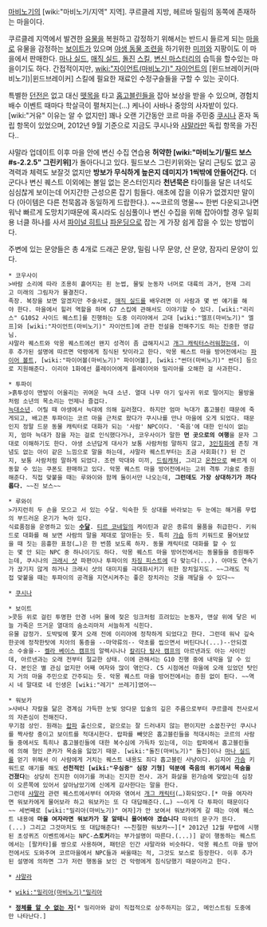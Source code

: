 [[마비노기]]의 [wiki:"마비노기/지역" 지역]. 쿠르클레 지방, 헤르바 밀림의 동쪽에 존재하는 마을이다.

쿠르클레 지역에서 발견한 [[유물]]을 복원하고 감정하기 위해서는 반드시 들르게 되는 [[마을]]로 유물을 감정하는 [[보이트]]가 있으며 [[야생 동물 조련]]을 하기위한 [[미끼]]와 지팡이도 이 마을에서 판매한다. 
[[마나 실드]], [[매직 실드]], [[돌진]] [[스킬]], [[변신 마스터리]]의 습득을 할수있는 마을이기도 하다.  간접적이지만, [[wiki:"자이언트(마비노기)" 자이언트]]의 [윈드브레이커(마비노기)|윈드브레이커] 스킬에 필요한 재료인 수정구슬들을 구할 수 있는 곳이다.

특별한 [[던전]]은 없고 대신 [[뗏목(마비노기)|뗏목]]을 타고 [[홉고블린]]들을 잡아 보상을 받을 수 있으며, 경험치 배수 이벤트 때마다 학살극이 펼쳐지는(...) 케나이 사바나 중앙의 사자밭이 있다. [wiki:"거유" 이유는 알 수 없지만] 꽤나 오랜 기간동안 코르 마을 주민중 [[쿠시나]] 혼자 독립 항목이 있었으며, 2012년 9월 기준으로 지금도 쿠시나와 [[샤말라]]만 독립 항목을 가진다..

샤말라 업데이트 이후 마을 안에 변신 수집 연습용 '''허약한 [wiki:"마비노기/필드 보스#s-2.2.5" 그린키위]'''가 돌아다니고 있다. 필드보스 그린키위와는 달리 근팅도 없고 공격력과 체력도 보잘것 없지만 '''방보가 무식하게 높은지 데미지가 1씩밖에 안들어간다.''' 더군다나 변신 퀘스트 이외에는 볼일 없는 몬스터인지라 '''천년묵은''' 타이틀을 달은 녀석도 심심찮게 보이는데 어지간한 근성으론 잡기 힘들다. 애초에 잡을 이유가 없겠지만 말이다 (아이템은 다른 천묵몹과 동일하게 드랍한다.). ~~코르의 명물~~ 한번 다운되고나면 워낙 빠르게 도망치기때문에 혹시라도 심심풀이나 변신 수집을 위해 잡아야할 경우 일회용 너클 하나를 사서 [[파이널 히트]]나 [[파운딩]]으로 잡는 게 가장 쉽게 잡을 수 있는 방법이다.

주변에 있는 문양들은 총 4개로 드래곤 문양, 밀림 나무 문양, 산 문양, 잠자리 문양이 있다.

 * 코우사이
 >바람 소리에 따라 조용히 흩어지는 흰 눈썹, 물빛 눈동자 너머로 대륙의 과거, 현재 그리고 미래의 그림자가 물결친다.
 족장. 복장을 보면 알겠지만 주술사로, [[매직 실드]]를 배우려면 이 사람과 몇 번 얘기를 해야 한다. 마을에서 힐러 역할을 하며 G7 스킵에 관해서도 이야기할 수 있다. [wiki:"리리스" G10S2 사이드 퀘스트]를 진행하는 도중 이리아에서 고대 [wiki:"엘프(마비노기)" 엘프]와 [wiki:"자이언트(마비노기)" 자이언트]에 관한 전설을 전해주기도 하는 진중한 영감님. 
 샤말라 퀘스트와 악몽 퀘스트에선 왠지 성격이 좀 급해지시고 [[개그 캐릭터]]스러워졌는데, 이후 추가된 설명에 따르면 악령에게 침식된 탓이라고 한다. 악몽 퀘스트 마을 방어전에서는 [[파이어 볼트]], [wiki:"파이어볼(마비노기)" 파이어볼], [wiki:"썬더(마비노기)" 썬더] 등으로 지원해준다. 이리아 1화에선 플레이어에게 플레이어와 밀리아를 오해한 걸 사과한다.

 * 투파이
 >흙투성이 맨발이 어울리는 귀여운 늑대 소년. 열대 나무 아기 잎사귀 위로 떨어지는 물방울처럼 소년의 목소리는 언제나 즐겁다.
 [[늑대소년]]. 어릴 때 야생에서 늑대에 의해 길러졌다. 하지만 엄마 늑대가 홉고블린 때문에 죽게되고, 배고픈 투파이는 코르 마을 근처로 왔다가 쿠시나를 만나 마을에 오게 되었다. 때문인지 정말 드문 동물 캐릭터로 대화가 되는 '사람' NPC이다. '죽음'에 대한 인식이 없는지, 엄마 늑대가 잠을 자는 걸로 인식했다거나, 코우사이가 말한 '''먼 곳으로의 여행'''을 문자 그대로 이해하기도 한다. 야생 소년답게 대사가 보통 사람처럼 말하지 않고, [[3인칭화]]에 존칭 개념도 없는 아이 같은 느낌으로 말을 하는데, 샤말라 퀘스트부터는 조금 사회화(?) 된 건지, 보통 사람처럼 말하게 되었다. 조련 막대와 미끼, [[드림캐쳐]], 그리고 [[온천]]으로 빠르게 이동할 수 있는 쿠폰도 판매하고 있다. 악몽 퀘스트 마을 방어전에서는 고위 격투 기술로 증원해준다. 직접 맞붙을 때는 루와이와 함께 둘이서만 나오는데, '''그런데도 가장 상대하기가 까다롭다.''' ~~진 보스~~

 * 루와이
 >가지런히 두 손을 모으고 서 있는 수달. 익숙한 듯 상대를 바라보는 두 눈에는 해거름 무렵의 부드러운 온기가 녹아 있다.
 식료품점을 운영하고 있는 '''[[수달]]'''. [[티르 코네일]]의 케이틴과 같은 종류의 물품을 취급한다. 키워드로 대화를 해 보면 사람의 말을 제대로 알아듣는 듯. 특히 [[가슴]] 등의 키워드로 물어보았을 때 짓는 음흉한 표정(…)은 한 번쯤 보도록 하자. 동물 캐릭터로 대화를 할 수 있는 몇 안 되는 NPC 중 하나이기도 하다. 악몽 퀘스트 마을 방어전에서는 동물들을 증원해주는데, 쿠시나의 [[크래시 샷]] 파편이나 투파이의 [[차징 피스트]]에 다 맞는다(...). 아마도 연속기가 끊기지 않게 하거나 크래시 샷의 대미지를 극대화시키기 위한 장치일지도. ~~그래도 직접 맞붙을 때는 투파이의 공격을 지연시켜주는 좋은 장치라는 것을 깨달을 수 있다~~

 * [[쿠시나]]

 * 보이트
 >콧등 위로 걸린 투명한 안경 너머 물에 젖은 잉크처럼 흐려있는 눈동자, 맨살 위에 닿은 비늘 가죽은 뜨거운 열대의 숨소리마저 서늘하게 식힌다.
 유물 감정가. 도박빚에 쫓겨 오래 전에 이리아에 정착하게 되었다고 한다. 그런데 워낙 깊숙한곳에 정착한탓에 치아의 통증을 --마약류의-- 약초를 씹으면서 버틴다나(...)--안되겠소 수술을-- [[켈라 베이스 캠프]]의 알렉시나나 [[칼리다 탐사 캠프]]의 아르넨과도 아는 사이인데, 아르넨과는 오래 전부터 절교한 상태. 이에 관해서는 G10 진행 중에 내막을 알 수 있다. 본인은 별 관심 없지만 어째 여자와 많이 엮인다. C5 시점에선 마을에 오래 있었던 탓인지 거의 마을 주민으로 간주되는 듯. 악몽 퀘스트 마을 방어전에서는 증원 없이 튄다. ~~역시 네 말대로 네 인생은 [wiki:"레기" 쓰레기]였어~~

 * 워보카
 >사바나 자칼을 닮은 경계심 가득한 눈빛 앙다문 입술의 깊은 주름으로부터 쿠르클레 전사로서의 자존심이 전해진다.
 무기점 상인. 원래는 [[랍파]] 출신으로, 겉으로는 잘 드러내지 않는 편이지만 소꿉친구인 쿠시나를 짝사랑 중이고 보이트를 적대시한다. 랍파를 빼앗은 홉고블린들을 적대시하는 코르의 사람들 중에서도 특히나 홉고블린들에 대한 복수심에 가득차 있는데, 이는 랍파에서 홉고블린들에 의해 형인 쿤카가 목숨을 잃었기 때문. [wiki:"돌진(마비노기)" 돌진]이나 [[마나 실드]]를 얻기 위해서 이 사람에게 거치는 퀘스트 내용도 죄다 홉고블린 사냥이다. 심지어 [[가슴]] 키워드로 얘기를 해도 '''선천적인 [wiki:"우심증" 심장 기형]  덕분에 죽음의 위기에서 목숨을 건졌다'''는 상당히 진지한 이야기를 꺼내는 진지한 전사. 과거 화살을 왼가슴에 맞았는데 심장이 오른쪽에 있어서 살아남았기에 신에게 감사한다는 말을 한다.
 그런데 [[샤말라]] 관련 퀘스트에서부터 여자와 엮여서 [[개그 캐릭터]](…)화되었다.[* 마을 여자라면 워보카에게 물어보라 하고 워보카는 또 다 대답해준다.(…) ~~이게 다 투파이 때문이다~~ 세번째로 [wiki:"밀리아(마비노기)" 여자]가 안 보여서 워보카에게 갈 때는 아예 퀘스트 내용에 '''마을 여자라면 워보카가 잘 알테니 물어봐야 겠습니다''' 따위의 문구가 뜬다.(...) 그리고 그것마저도 또 대답해준다! ~~친절한 워보카~~][* 2012년 12월 무렵에 시행된 초성퀴즈 이벤트에서는 NPC-'''스토커'''라는 부가설명이 따른다.(...)] 같이 행동하는 퀘스트에서는 [팔카타]를 쌍으로 사용하며, 패턴은 인간 샤말라와 비슷하다. 악몽 퀘스트 마을 방어전에서도 도와주며 코르마을에서 NPC들과 싸울때는 적, 그것도 보스로 등장한다. 이후 추가된 설명에 의하면 그가 저런 행동을 보인 건 악령에게 침식당했기 때문이라고 한다.

 * [[샤말라]]

 * [[wiki:"밀리아(마비노기)"밀리아]]

 * '''[[정체를 알 수 없는 자]]'''[* 밀리아와 같이 직접적으로 상주하지는 않고, 메인스트림 도중에만 나타난다.]
